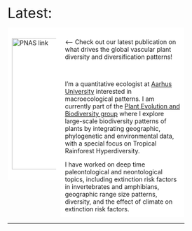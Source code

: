 


<div class="wrapper"></div>

<br>

<!-- <div style="background-color:lightgrey"> -->
<!--   <font size="5"> -->
<!--   <font color="red"> -->
<!--   NEWS : -->
<!--   </font> -->
<!--   Our paper on [Diversity partitioning in the Phanerozoic](https://www.pnas.org/content/early/2018/12/13/1814487116) in PNAS -->
<!--   </font> -->
<!-- </div> -->


 <font size="6">Latest: </font> 

<style>
* {
  box-sizing: border-box;
}

/* Create two equal columns that floats next to each other */
.column {
  float: left;
  padding: 10px;
}

.left {
  width: 30%;
}

.right {
  width: 70%;
}

/* Clear floats after the columns */
.row:after {
  content: "";
  display: table;
  clear: both;
}

/* Responsive layout - makes the two columns stack on top of each other instead of next to each other */
@media screen and (max-width: 600px) {
  .column {
    width: 100%;
  }
}
</style>
</head>
<body>


<div class="row">
  <div class="column left" style="background-color:#FFFFFF;">
  <a href="https://doi.org/10.1073/pnas.2120662119">
         <img alt="PNAS link" src="GlobalDrivers.png"
         width=400" height="300">
  </a>
</div>
  <div class="column right" style="background-color:#FFFFFF;">

<-- Check out our latest publication on what drives the global vascular plant diversity and diversification patterns!

<br>

I'm a quantitative ecologist at [Aarhus University](https://pure.au.dk/portal/en/persons/melanie-tietje(6abaa223-a82b-4577-acce-f2ead58ba86b).html) interested in macroecological patterns. I am currently part of the [Plant Evolution and Biodiversity group]((https://peb-group.net/trf)) where I explore large-scale biodiversity patterns of plants by integrating geographic, phylogenetic and environmental data, with a special focus on Tropical Rainforest Hyperdiversity.

I have worked on deep time paleontological and neontological topics, including extinction risk factors in invertebrates and amphibians, geographic range size patterns, diversity, and the effect of climate on extinction risk factors.
  </div>
</div>





------


